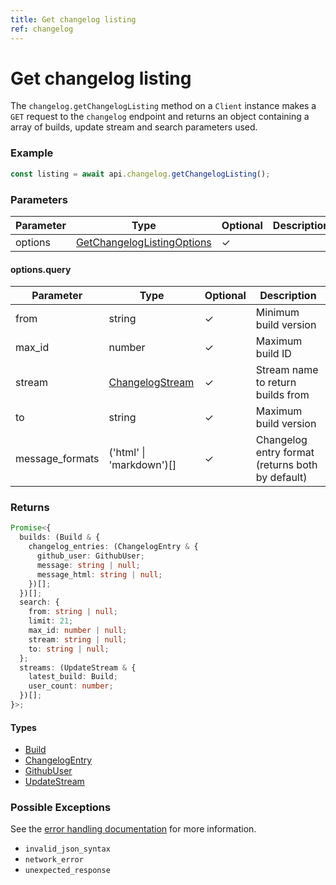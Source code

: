 ```yaml
---
title: Get changelog listing
ref: changelog
---
```


# Get changelog listing

The `changelog.getChangelogListing` method on a `Client` instance makes a `GET` request to the `changelog` endpoint and returns an object containing a array of builds, update stream and search parameters used.

### Example

```ts
const listing = await api.changelog.getChangelogListing();
```

### Parameters

| Parameter | Type                                                                    | Optional | Description |
| --------- | ----------------------------------------------------------------------- | -------- | ----------- |
| options   | [GetChangelogListingOptions](/references/get-changelog-listing-options) | ✓        |             |

#### options.query

| Parameter       | Type                                            | Optional | Description                                      |
| --------------- | ----------------------------------------------- | -------- | ------------------------------------------------ |
| from            | string                                          | ✓        | Minimum build version                            |
| max_id          | number                                          | ✓        | Maximum build ID                                 |
| stream          | [ChangelogStream](/references/changelog-stream) | ✓        | Stream name to return builds from                |
| to              | string                                          | ✓        | Maximum build version                            |
| message_formats | ('html' \| 'markdown')[]                        | ✓        | Changelog entry format (returns both by default) |

### Returns

```ts
Promise<{
  builds: (Build & {
    changelog_entries: (ChangelogEntry & {
      github_user: GithubUser;
      message: string | null;
      message_html: string | null;
    })[];
  })[];
  search: {
    from: string | null;
    limit: 21;
    max_id: number | null;
    stream: string | null;
    to: string | null;
  };
  streams: (UpdateStream & {
    latest_build: Build;
    user_count: number;
  })[];
}>;
```

#### Types

- [Build](/references/build)
- [ChangelogEntry](/references/changelog-entry)
- [GithubUser](/references/github-user)
- [UpdateStream](/references/update-stream)

### Possible Exceptions

See the [error handling documentation](/extras/error-handling) for more information.

- `invalid_json_syntax`
- `network_error`
- `unexpected_response`
